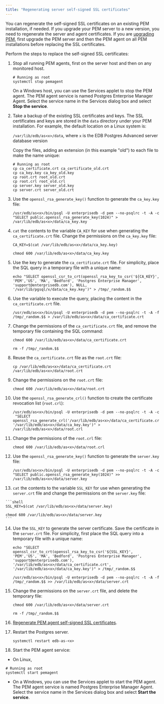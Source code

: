 ```yaml
---
title: "Regenerating server self-signed SSL certificates"
---
```


You can regenerate the self-signed SSL certificates on an existing PEM installation, if needed. If you upgrade your PEM server to a new version, you need to regenerate the server and agent certificates. If you are [upgrading PEM](/pem/latest/upgrading/upgrading_pem_installation/upgrading_pem_installation_linux_rpm/#upgrading-a-pem-agent-native-package-installation), first upgrade the PEM server and then the PEM agent on all PEM installations before replacing the SSL certificates.

Perform the steps to replace the self-signed SSL certificates:

1. Stop all running PEM agents, first on the server host and then on any monitored host.

   ```shell
   # Running as root
   systemctl stop pemagent
   ```

   On a Windows host, you can use the Services applet to stop the PEM agent. The PEM agent service is named Postgres Enterprise Manager Agent. Select the service name in the Services dialog box and select **Stop the service**.

2.  Take a backup of the existing SSL certificates and keys. The SSL certificates and keys are stored in the `data` directory under your PEM installation. For example, the default location on a Linux system is:

    `/var/lib/edb/as<x>/data`, where `x` is the EDB Postgres Advanced server database version

    Copy the files, adding an extension (in this example "old") to each file to make the name unique:

    ```shell
    # Running as root
    cp ca_certificate.crt ca_certificate_old.crt
    cp ca_key.key ca_key_old.key
    cp root.crt root_old.crt
    cp root.crl root_old.crl
    cp server.key server_old.key
    cp server.crt server_old.crt
    ```    

3.  Use the `openssl_rsa_generate_key()` function to generate the `ca_key.key` file:

    ```shell
    /usr/edb/as<x>/bin/psql -U enterprisedb -d pem --no-psqlrc -t -A -c "SELECT public.openssl_rsa_generate_key(1024)" > /var/lib/edb/as<x>/data/ca_key.key
    ```

4.  `cat` the contents to the variable `CA_KEY` for use when generating the `ca_certificate.crt` file. Change the permissions on the `ca_key.key` file:

    ```shell
    CA_KEY=$(cat /var/lib/edb/as<x>/data/ca_key.key)

    chmod 600 /var/lib/edb/as<x>/data/ca_key.key
    ```

5.  Use the key to generate the `ca_certificate.crt` file. For simplicity, place the SQL query in a temporary file with a unique name:

    ```shell
    echo "SELECT openssl_csr_to_crt(openssl_rsa_key_to_csr('${CA_KEY}',
    'PEM','US', 'MA', 'Bedford', 'Postgres Enterprise Manager',
    'support@enterprisedb.com'), NULL,
    '/var/lib/pgsql/x/data/ca_key.key')" > /tmp/_random.$$
    ```

6.  Use the variable to execute the query, placing the content in the `ca_certificate.crt` file.

    ```shell
    /usr/edb/as<x>/bin/psql -U enterprisedb -d pem --no-psqlrc -t -A -f /tmp/_random.$$ > /var/lib/edb/as<x>/data/ca_certificate.crt
    ```

7.  Change the permissions of the `ca_certificate.crt` file, and remove the temporary file containing the SQL command:

    ```shell
    chmod 600 /var/lib/edb/as<x>/data/ca_certificate.crt

    rm -f /tmp/_random.$$
    ```

8.  Reuse the `ca_certificate.crt` file as the `root.crt` file:

    ```shell
    cp /var/lib/edb/as<x>/data/ca_certificate.crt /var/lib/edb/as<x>/data/root.crt
    ```
  
9.  Change the permissions on the `root.crt` file:

    ```shell
    chmod 600 /var/lib/edb/as<x>/data/root.crt
    ```

10. Use the `openssl_rsa_generate_crl()` function to create the certificate revocation list (`root.crl`):

    ```shell
    /usr/edb/as<x>/bin/psql -U enterprisedb -d pem --no-psqlrc -t -A -c
     "SELECT openssl_rsa_generate_crl('/var/lib/edb/as<x>/data/ca_certificate.crt', '/var/lib/edb/as<x>/data/ca_key.key')" > /var/lib/edb/as<x>/data/root.crl
    ```

11. Change the permissions of the `root.crl` file:

    ```shell
    chmod 600 /var/lib/edb/as<x>/data/root.crl
    ```

12. Use the `openssl_rsa_generate_key()` function to generate the `server.key` file:

    ```shell
    /usr/edb/as<x>/bin/psql -U enterprisedb -d pem --no-psqlrc -t -A -c "SELECT public.openssl_rsa_generate_key(1024)" >> /var/lib/edb/as<x>/data/server.key
    ```

13.  `cat` the contents to the variable `SSL_KEY` for use when generating the `server.crt` file and change the permissions on the `server.key` file:

    ```shell
    SSL_KEY=$(cat /var/lib/edb/as<x>/data/server.key)

    chmod 600 /var/lib/edb/as<x>/data/server.key
    ```

14. Use the `SSL_KEY` to generate the server certificate. Save the certificate in the `server.crt` file. For simplicity, first place the SQL query into a temporary file with a unique name:

    ```shell
    echo "SELECT openssl_csr_to_crt(openssl_rsa_key_to_csr('${SSL_KEY}',
    'PEM','US', 'MA', 'Bedford', 'Postgres Enterprise Manager',
    'support@enterprisedb.com'),
    '/var/lib/edb/as<x>/data/ca_certificate.crt',
    '/var/lib/edb/as<x>/data/ca_key.key')" > /tmp/_random.$$

    /usr/edb/as<x>/bin/psql -U enterprisedb -d pem --no-psqlrc -t -A -f /tmp/_random.$$ >> /var/lib/edb/as<x>/data/server.crt
    ```

15. Change the permissions on the `server.crt` file, and delete the temporary file:

    ```shell
    chmod 600 /var/lib/edb/as<x>/data/server.crt

    rm -f /tmp/_random.$$
    ```
15. [Regenerate PEM agent self-signed SSL certificates](/pem/latest/certficates/regenerating-agent-certificates).

16. Restart the Postgres server.

    ```shell
    systemctl restart edb-as-<x>
    ```

17. Start the PEM agent service:

   - On Linux,

   ```shell
   # Running as root
   systemctl start pemagent
   ```

   - On a Windows, you can use the Services applet to start the PEM agent. The PEM agent service is named Postgres Enterprise Manager Agent. Select the service name in the Services dialog box and select **Start the service**.

